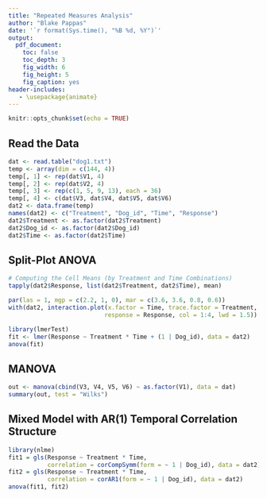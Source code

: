 ---
title: "Repeated Measures Analysis"
author: "Blake Pappas"
date: '`r format(Sys.time(), "%B %d, %Y")`'
output:
  pdf_document:
    toc: false
    toc_depth: 3
    fig_width: 6
    fig_height: 5
    fig_caption: yes
header-includes:
   - \usepackage{animate}
---

```{r setup, include = FALSE}
knitr::opts_chunk$set(echo = TRUE)
```

## Read the Data

```{r}
dat <- read.table("dog1.txt")
temp <- array(dim = c(144, 4))
temp[, 1] <- rep(dat$V1, 4)
temp[, 2] <- rep(dat$V2, 4)
temp[, 3] <- rep(c(1, 5, 9, 13), each = 36)
temp[, 4] <- c(dat$V3, dat$V4, dat$V5, dat$V6)
dat2 <- data.frame(temp)
names(dat2) <- c("Treatment", "Dog_id", "Time", "Response")
dat2$Treatment <- as.factor(dat2$Treatment)
dat2$Dog_id <- as.factor(dat2$Dog_id)
dat2$Time <- as.factor(dat2$Time)
```

## Split-Plot ANOVA

```{r, warning = FALSE}
# Computing the Cell Means (by Treatment and Time Combinations)
tapply(dat2$Response, list(dat2$Treatment, dat2$Time), mean)

par(las = 1, mgp = c(2.2, 1, 0), mar = c(3.6, 3.6, 0.8, 0.6))
with(dat2, interaction.plot(x.factor = Time, trace.factor = Treatment,
                           response = Response, col = 1:4, lwd = 1.5))

library(lmerTest)
fit <- lmer(Response ~ Treatment * Time + (1 | Dog_id), data = dat2)
anova(fit)
```

## MANOVA

```{r}
out <- manova(cbind(V3, V4, V5, V6) ~ as.factor(V1), data = dat)
summary(out, test = "Wilks")
```

## Mixed Model with AR(1) Temporal Correlation Structure 

```{r, warning = FALSE}
library(nlme)
fit1 = gls(Response ~ Treatment * Time, 
           correlation = corCompSymm(form = ~ 1 | Dog_id), data = dat2)
fit2 = gls(Response ~ Treatment * Time, 
           correlation = corAR1(form = ~ 1 | Dog_id), data = dat2)
anova(fit1, fit2)
```